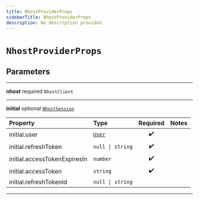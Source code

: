 ```yaml
---
title: NhostProviderProps
sidebarTitle: NhostProviderProps
description: No description provided.
---
```


# `NhostProviderProps`

## Parameters

---

**<span className="parameter-name">nhost</span>** <span className="optional-status">required</span> <code>NhostClient</code>

---

**<span className="parameter-name">initial</span>** <span className="optional-status">optional</span> [`NhostSession`](/reference/nextjs/types/nhost-session)

| Property                                                                                                 | Type                                   | Required | Notes |
| :------------------------------------------------------------------------------------------------------- | :------------------------------------- | :------: | :---- |
| <span className="parameter-name"><span className="light-grey">initial.</span>user</span>                 | [`User`](/reference/nextjs/types/user) |    ✔️    |       |
| <span className="parameter-name"><span className="light-grey">initial.</span>refreshToken</span>         | <code>null &#124; string</code>        |    ✔️    |       |
| <span className="parameter-name"><span className="light-grey">initial.</span>accessTokenExpiresIn</span> | <code>number</code>                    |    ✔️    |       |
| <span className="parameter-name"><span className="light-grey">initial.</span>accessToken</span>          | <code>string</code>                    |    ✔️    |       |
| <span className="parameter-name"><span className="light-grey">initial.</span>refreshTokenId</span>       | <code>null &#124; string</code>        |          |       |

---
